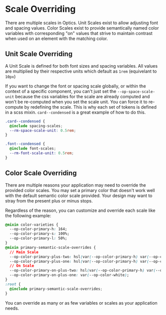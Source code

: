 
<Meta title="Overview/Scale Overriding" />

# Scale Overriding

There are multiple scales in Optics. Unit Scales exist to allow adjusting font and spacing values. Color Scales exist to provide semantically named color variables with corresponding "on" values that strive to maintain contrast when used on an element with the matching color.

## Unit Scale Overriding

A Unit Scale is defined for both font sizes and spacing variables. All values are multiplied by their respective units which default as `1rem` (equivelant to `10px`)

If you want to change the font or spacing scale globally, or within the context of a specific component, you can't just set the `--op-space-scale-unit` because the css variables for the scale are already computed and won't be re-computed when you set the scale unit. You can force it to re-compute by redefining the scale. This is why each set of tokens is defined in a scss mixin. `card--condensed` is a great example of how to do this.

```css
.card--condensed {
  @include spacing-scales;
  --rm-space-scale-unit: 0.5rem;
}
```

```css
.font--condensed {
  @include font-scales;
  --rm-font-scale-unit: 0.5rem;
}
```

## Color Scale Overriding

There are multiple reasons your application may need to override the provided color scales. You may set a primary color that doesn't work well with the default semantic color scale provided. Your design may want to stray from the present plus or minus stops.

Regardless of the reason, you can customize and override each scale like the following example:

```css
@mixin color-varieties {
  --op-color-primary-h: 164;
  --op-color-primary-s: 100%;
  --op-color-primary-l: 50%;
}
@mixin primary-semantic-scale-overrides {
  // Main Scale
  --op-color-primary-plus-two: hsl(var(--op-color-primary-h) var(--op-color-primary-s) 49%);
  --op-color-primary-plus-one: hsl(var(--op-color-primary-h) var(--op-color-primary-s) 43%);
  // On Scale
  --op-color-primary-on-plus-two: hsl(var(--op-color-primary-h) var(--op-color-primary-s) 15%);
  --op-color-primary-on-plus-one: var(--op-color-white);
}
:root {
  @include primary-semantic-scale-overrides;
}
```

<!---
  Add These in the Color Support Task #140
--op-color-primary-on-plus-two-alt: hsl(var(--op-color-primary-h) var(--op-color-primary-s) 5%);
--op-color-primary-on-plus-one-alt: hsl(var(--op-color-primary-h) var(--op-color-primary-s) 92%);
-->

You can override as many or as few variables or scales as your application needs.
